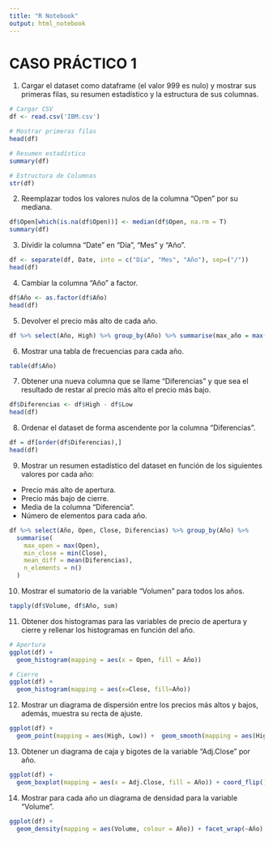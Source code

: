 ---
title: "R Notebook"
output: html_notebook
---

# CASO PRÁCTICO 1

1. Cargar el dataset como dataframe (el valor 999 es nulo) y mostrar sus primeras filas, su resumen estadístico y la estructura de sus columnas.

```{r}
# Cargar CSV
df <- read.csv('IBM.csv')

# Mostrar primeras filas
head(df)
```
```{r}
# Resumen estadístico
summary(df)
```
```{r}
# Estructura de Columnas
str(df)
```

2. Reemplazar todos los valores nulos de la columna “Open” por su mediana.
```{r}
df$Open[which(is.na(df$Open))] <- median(df$Open, na.rm = T)
summary(df)
```
3. Dividir la columna “Date” en “Día”, “Mes” y “Año”.
```{r}
df <- separate(df, Date, into = c("Día", "Mes", "Año"), sep=("/"))
head(df)
```

4. Cambiar la columna “Año” a factor.
```{r}
df$Año <- as.factor(df$Año)
head(df)
```

5. Devolver el precio más alto de cada año.
```{r}
df %>% select(Año, High) %>% group_by(Año) %>% summarise(max_año = max(High)) 
```

6. Mostrar una tabla de frecuencias para cada año.
```{r}
table(df$Año)
```
7. Obtener una nueva columna que se llame “Diferencias” y que sea el resultado de restar al precio más alto el precio más bajo.
```{r}
df$Diferencias <- df$High - df$Low
head(df)
```

8. Ordenar el dataset de forma ascendente por la columna “Diferencias”.
```{r}
df = df[order(df$Diferencias),]
head(df)
```

9. Mostrar un resumen estadístico del dataset en función de los siguientes valores por cada año:
- Precio más alto de apertura.
- Precio más bajo de cierre.
- Media de la columna “Diferencia”.
- Número de elementos para cada año.

```{r}
df %>% select(Año, Open, Close, Diferencias) %>% group_by(Año) %>% 
  summarise(
    max_open = max(Open),
    min_close = min(Close),
    mean_diff = mean(Diferencias),
    n_elements = n()
  )
```

10. Mostrar el sumatorio de la variable “Volumen” para todos los años.
```{r}
tapply(df$Volume, df$Año, sum)
```

11. Obtener dos histogramas para las variables de precio de apertura y cierre y rellenar los histogramas en función del año.
```{r}
# Apertura
ggplot(df) +
  geom_histogram(mapping = aes(x = Open, fill = Año))
```
```{r}
# Cierre
ggplot(df) +
  geom_histogram(mapping = aes(x=Close, fill=Año))
```
12. Mostrar un diagrama de dispersión entre los precios más altos y bajos, además, muestra su recta de ajuste.
```{r}
ggplot(df) +
  geom_point(mapping = aes(High, Low)) +  geom_smooth(mapping = aes(High, Low))
```
13. Obtener un diagrama de caja y bigotes de la variable “Adj.Close” por año.
```{r}
ggplot(df) +
  geom_boxplot(mapping = aes(x = Adj.Close, fill = Año)) + coord_flip()
```
14. Mostrar para cada año un diagrama de densidad para la variable “Volume”.
```{r}
ggplot(df) +
  geom_density(mapping = aes(Volume, colour = Año)) + facet_wrap(~Año)
```

